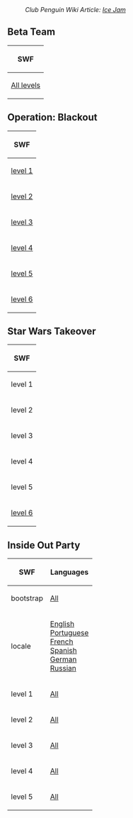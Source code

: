 :''Club Penguin Wiki Article: [[clubpenguinwiki:Ice Jam|Ice Jam]]''

==Beta Team==
<center>
{|class="wikitable" border="1"
!SWF
|-
|[[Media:BetaTeamIceJam.swf|All levels]]
|}
</center>

==Operation: Blackout==
<center>
{|class="wikitable" border="1"
!SWF
|-
|[[Media:GamesIcejamIcejamLevel1.swf|level 1]]
|-
|[[Media:GamesIcejamIcejamLevel2.swf|level 2]]
|-
|[[Media:GamesIcejamIcejamLevel3.swf|level 3]]
|-
|[[Media:GamesIcejamIcejamLevel4.swf|level 4]]
|-
|[[Media:GamesIcejamIcejamLevel5.swf|level 5]]
|-
|[[Media:GamesIcejamIcejamLevel6.swf|level 6]]
|}
</center>

==Star Wars Takeover==
<center>
{|class="wikitable" border="1"
!SWF
|-
|level 1
|-
|level 2
|-
|level 3
|-
|level 4
|-
|level 5
|-
|[[Media:GamesIcejamIcejamLevel6-StarWarsTakeover.swf|level 6]]
|}
</center>

==Inside Out Party==
<center>
{|class="wikitable" border="1"
!SWF!!Languages
|-
|bootstrap||[[Media:GamesIcejamBootstrap.swf|All]]
|-
|locale||[[Media:GamesIcejamLangENLocale-InsideOutParty.swf|English]]<br />[[Media:GamesIcejamLangPTLocale-InsideOutParty.swf|Portuguese]]<br />[[Media:GamesIcejamLangFRLocale-InsideOutParty.swf|French]]<br />[[Media:GamesIcejamLangESLocale-InsideOutParty.swf|Spanish]]<br />[[Media:GamesIcejamLangDELocale-InsideOutParty.swf|German]]<br />[[Media:GamesIcejamLangRULocale-InsideOutParty.swf|Russian]]
|-
|level 1||[[Media:GamesIcejamIcejamLevel1-InsideOutParty.swf|All]]
|-
|level 2||[[Media:GamesIcejamIcejamLevel2-InsideOutParty.swf|All]]
|-
|level 3||[[Media:GamesIcejamIcejamLevel3-InsideOutParty.swf|All]]
|-
|level 4||[[Media:GamesIcejamIcejamLevel4-InsideOutParty.swf|All]]
|-
|level 5||[[Media:GamesIcejamIcejamLevel5-InsideOutParty.swf|All]]
|}
</center>